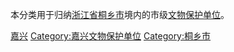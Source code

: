 本分类用于归纳[[浙江省|浙江省]][[桐乡市|桐乡市]]境内的市级[[文物保护单位|文物保护单位]]。

[[Category:浙江县级文物保护单位|嘉兴]]
[[Category:嘉兴文物保护单位|Category:嘉兴文物保护单位]]
[[Category:桐乡市|Category:桐乡市]]